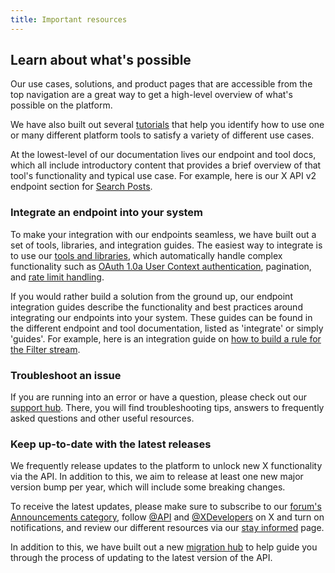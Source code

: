 ```yaml
---
title: Important resources
---
```


## Learn about what's possible

Our use cases, solutions, and product pages that are accessible from the top navigation are a great way to get a high-level overview of what's possible on the platform.

We have also built out several [tutorials](/tutorials) that help you identify how to use one or many different platform tools to satisfy a variety of different use cases.

At the lowest-level of our documentation lives our endpoint and tool docs, which all include introductory content that provides a brief overview of that tool's functionality and typical use case. For example, here is our X API v2 endpoint section for [Search Posts](/x-api/posts/search/introduction).

### Integrate an endpoint into your system

To make your integration with our endpoints seamless, we have built out a set of tools, libraries, and integration guides. The easiest way to integrate is to use our [tools and libraries](/x-api/tools-and-libraries/overview), which automatically handle complex functionality such as [OAuth 1.0a User Context authentication](/resources/fundamentals/authentication#oauth-1-0a-2), pagination, and [rate limit handling](/resources/fundamentals/rate-limits).

If you would rather build a solution from the ground up, our endpoint integration guides describe the functionality and best practices around integrating our endpoints into your system. These guides can be found in the different endpoint and tool documentation, listed as 'integrate' or simply 'guides'. For example, here is an integration guide on [how to build a rule for the Filter stream](/x-api/posts/filtered-stream/integrate/build-a-rule).

### Troubleshoot an issue

If you are running into an error or have a question, please check out our [support hub](https://developer.x.com/en/support/twitter-api). There, you will find troubleshooting tips, answers to frequently asked questions and other useful resources.

### Keep up-to-date with the latest releases

We frequently release updates to the platform to unlock new X functionality via the API. In addition to this, we aim to release at least one new major version bump per year, which will include some breaking changes.

To receive the latest updates, please make sure to subscribe to our [forum's Announcements category](https://devcommunity.x.com/c/announcements/22), follow [@API](https://x.com/api) and [@XDevelopers](https://x.com/XDevelopers) on X and turn on notifications, and review our different resources via our [stay informed](https://developer.x.com/en/stay-informed) page.

In addition to this, we have built out a new [migration hub](/x-api/migrate/overview) to help guide you through the process of updating to the latest version of the API.
